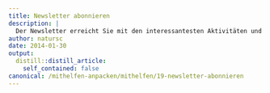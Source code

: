 ```yaml
---
title: Newsletter abonnieren
description: |
  Der Newsletter erreicht Sie mit den interessantesten Aktivitäten und Plänen rund um Wiesel & Co am Zimmerberg - vor allem im Winterhalbjahr mit Möglichkeiten zum Mitwirken. Unsere Neuigkeiten verschicken wir ca. 4 Mal jährlich - Abmeldung jederzeit möglich. An- und Abmeldung bitte an mail@wieselundco.ch.
author: natursc
date: 2014-01-30
output:
  distill::distill_article:
    self_contained: false
canonical: /mithelfen-anpacken/mithelfen/19-newsletter-abonnieren
---
```





<!--http://wieselundco.ch/mithelfen-anpacken/mithelfen/19-newsletter-abonnieren-->
